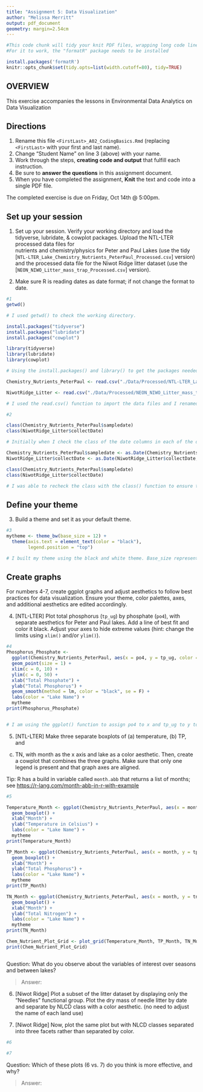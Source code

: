 ```yaml
---
title: "Assignment 5: Data Visualization"
author: "Melissa Merritt"
output: pdf_document
geometry: margin=2.54cm
---
```


```r
#This code chunk will tidy your knit PDF files, wrapping long code lines
#For it to work, the "formatR" package needs to be installed

install.packages('formatR')
knitr::opts_chunk$set(tidy.opts=list(width.cutoff=80), tidy=TRUE)
```

## OVERVIEW

This exercise accompanies the lessons in Environmental Data Analytics on Data Visualization 

## Directions
1. Rename this file `<FirstLast>_A02_CodingBasics.Rmd` (replacing `<FirstLast>` with your first and last name).
2. Change "Student Name" on line 3 (above) with your name.
3. Work through the steps, **creating code and output** that fulfill each instruction.
4. Be sure to **answer the questions** in this assignment document.
5. When you have completed the assignment, **Knit** the text and code into a single PDF file.

The completed exercise is due on Friday, Oct 14th @ 5:00pm.



## Set up your session 
1. Set up your session. Verify your working directory and load the tidyverse, 
lubridate, & cowplot packages. Upload the NTL-LTER processed data files for  
nutrients and chemistry/physics for Peter and Paul Lakes (use the tidy 
[`NTL-LTER_Lake_Chemistry_Nutrients_PeterPaul_Processed.csv`] version) and 
the processed data file for the Niwot Ridge litter dataset (use the
[`NEON_NIWO_Litter_mass_trap_Processed.csv`] version). 

2. Make sure R is reading dates as date format; if not change the format to date.

```r
#1 
getwd()

# I used getwd() to check the working directory. 

install.packages("tidyverse")
install.packages("lubridate")
install.packages("cowplot")

library(tidyverse)
library(lubridate)
library(cowplot)

# Using the install.packages() and library() to get the packages needed to run the specific functions.

Chemistry_Nutrients_PeterPaul <- read.csv("./Data/Processed/NTL-LTER_Lake_Chemistry_Nutrients_PeterPaul_Processed.csv", stringsAsFactors = TRUE)

NiwotRidge_Litter <- read.csv("./Data/Processed/NEON_NIWO_Litter_mass_trap_Processed.csv", stringsAsFactors = TRUE)

# I used the read.csv() function to import the data files and I renamed them to something shorter and easier to work with. 

#2 

class(Chemistry_Nutrients_PeterPaul$sampledate)
class(NiwotRidge_Litter$collectDate)

# Initially when I check the class of the date columns in each of the data frames they were factors, so I used the as.Date() function below to change the class to date. 

Chemistry_Nutrients_PeterPaul$sampledate <- as.Date(Chemistry_Nutrients_PeterPaul$sampledate, format = "%Y-%m-%d")
NiwotRidge_Litter$collectDate <- as.Date(NiwotRidge_Litter$collectDate, format = "%Y-%m-%d")

class(Chemistry_Nutrients_PeterPaul$sampledate)
class(NiwotRidge_Litter$collectDate)

# I was able to recheck the class with the class() function to ensure that the date columns were now being read as date formats. 

```
## Define your theme
3. Build a theme and set it as your default theme.

```r
#3
mytheme <- theme_bw(base_size = 12) +
  theme(axis.text = element_text(color = "black"), 
        legend.position = "top") 

# I built my theme using the black and white theme. Base_size represents the base font, so I set that at 12. The theme() function allows me to change the color scheme of the axis text, and keep the legend on top of the plots. 
```

## Create graphs
For numbers 4-7, create ggplot graphs and adjust aesthetics to follow best 
practices for data visualization. Ensure your theme, color palettes, axes, 
and additional aesthetics are edited accordingly.

4. [NTL-LTER] Plot total phosphorus (`tp_ug`) by phosphate (`po4`), with 
separate aesthetics for Peter and Paul lakes. Add a line of best fit and 
color it black. Adjust your axes to hide extreme values (hint: change the 
limits using `xlim()` and/or `ylim()`).

```r
#4
Phosphorus_Phosphate <- 
  ggplot(Chemistry_Nutrients_PeterPaul, aes(x = po4, y = tp_ug, color = lakename)) +
  geom_point(size = 1) +
  xlim(c = 0, 10) +
  ylim(c = 0, 50) +
  xlab("Total Phosphate") +
  ylab("Total Phosphorus") + 
  geom_smooth(method = lm, color = "black", se = F) +
  labs(color = "Lake Name") +
  mytheme 
print(Phosphorus_Phosphate)


# I am using the ggplot() function to assign po4 to x and tp_ug to y to create a plot of phosphorus (tp_ug) BY phosphate (po4). To make the colors by lake, I set color = lakename. I am doing a scatter plot because it is the best representation of the data, especially since we are adding a regression line. Since there was an obvious extreme value, I set the x limit to 50, so the x axis only goes to the value of 50. The xlab() and ylab() functions allow me to label the axes. geom_smooth() creates the regression line (with the method = lm). I use "se=F" to get rid of the gray confidence interval. Lastly, I add my theme to the plot, and print it, so I can look at the outcome.  


```


5. [NTL-LTER] Make three separate boxplots of (a) temperature, (b) TP, and 
(c) TN, with month as the x axis and lake as a color aesthetic. Then, create 
a cowplot that combines the three graphs. Make sure that only one legend is 
present and that graph axes are aligned. 

Tip: R has a build in variable called `month.abb` that returns a list of months;
see <https://r-lang.com/month-abb-in-r-with-example>

```r
#5

Temperature_Month <- ggplot(Chemistry_Nutrients_PeterPaul, aes(x = month, y = temperature_C, color = lakename)) +
  geom_boxplot() + 
  xlab("Month") + 
  ylab("Temperature in Celsius") + 
  labs(color = "Lake Name") +
  mytheme
print(Temperature_Month)

TP_Month <- ggplot(Chemistry_Nutrients_PeterPaul, aes(x = month, y = tp_ug, color = lakename)) +
  geom_boxplot() + 
  xlab("Month") + 
  ylab("Total Phosphorus") + 
  labs(color = "Lake Name") +
  mytheme
print(TP_Month)

TN_Month <- ggplot(Chemistry_Nutrients_PeterPaul, aes(x = month, y = tn_ug, color = lakename)) +
  geom_boxplot() + 
  xlab("Month") + 
  ylab("Total Nitrogen") + 
  labs(color = "Lake Name") +
  mytheme
print(TN_Month)

Chem_Nutrient_Plot_Grid <- plot_grid(Temperature_Month, TP_Month, TN_Month, labels = c("Temperature", "Phosphorus", "Nitrogen"))
print(Chem_Nutrient_Plot_Grid)



```

Question: What do you observe about the variables of interest over seasons 
and between lakes? 

> Answer: 

6. [Niwot Ridge] Plot a subset of the litter dataset by displaying only the 
"Needles" functional group. Plot the dry mass of needle litter by date and 
separate by NLCD class with a color aesthetic. (no need to adjust the name 
of each land use)

7. [Niwot Ridge] Now, plot the same plot but with NLCD classes separated into 
three facets rather than separated by color. 

```r
#6

#7


```
Question: Which of these plots (6 vs. 7) do you think is more effective, and why? 

> Answer: